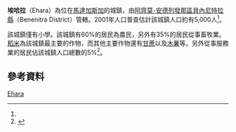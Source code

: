 {{Infobox settlement
|official_name = 埃哈拉
|other_name =
|native_name = Ehara
|nickname =
|settlement_type = 
|motto =
|pushpin_map = Madagascar
|pushpin_label_position =bottom
|pushpin_map_caption =埃哈拉在馬達加斯加的位置
|pushpin_mapsize =180
|coordinates_region = MG
|subdivision_type = 國家
|subdivision_name = {{MAD}}
|subdivision_type1 = {{le|區 (馬達加斯加)|Regions of Madagascar|區}}
|subdivision_name1 = [[阿齊莫-安德列發那區|阿齊莫-安德列發那區]]
|subdivision_type2 = {{le|縣 (馬達加斯加)|Districts of Madagascar|縣}}
|subdivision_name2 = [[貝內尼特拉縣|貝內尼特拉縣]]
|population_as_of = 2001
|population_footnotes = <ref name="pop"/>
|population_total = 5000
|population_note =
|population_density_km2 =
|population_density_urban_sq_mi =
|population_blank1_title =民族
|population_blank1 = 
|population_blank2_title =宗教
|population_blank2 =
|timezone = [[東非時間|EAT]]
|utc_offset = +3
|timezone_DST = 
|utc_offset_DST = 
|coordinates_display = inline,title
|latd=23 |latm=29 |lats= |latNS=S
|longd=44|longm=50 |longs= |longEW=E
|elevation_footnotes=
|elevation_m = 202
|elevation_ft =
}}

'''埃哈拉'''（Ehara）為位在[[馬達加斯加|馬達加斯加]]的城鎮，由[[阿齊莫-安德列發那區|阿齊莫-安德列發那區]][[貝內尼特拉縣|貝內尼特拉縣]]（Benenitra District）管轄。2001年人口普查估計該城鎮人口約有5,000人<ref name="pop"/>。

該城鎮僅有小學。該城鎮有60%的居民為農民，另外有35%的居民從事畜牧業。[[稻米|稻米]]為該城鎮最主要的作物，而其他主要作物還有[[甘蔗|甘蔗]]以及[[木薯|木薯]]等。另外從事服務業的居民佔該城鎮人口總數的5%<ref name="pop">{{cite web | url=http://www.ilo.cornell.edu/ilo/data.html | title=ILO census data | publisher=[[Cornell_University|Cornell University]] | year=2002 | accessdate=2008-04-29 | archive-date=2008-07-05 | archive-url=https://web.archive.org/web/20080705124329/http://www.ilo.cornell.edu/ilo/data.html | dead-url=no }}</ref>。

== 參考資料 ==
{{reflist}}

{{阿齊莫-安德列發那區}}

[[Category:阿齊莫-安德列發那區聚居地|Ehara]]

{{Madagascar-geo-stub}}